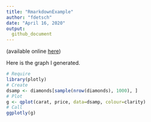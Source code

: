 ```yaml
---
title: "RmarkdownExample"
author: "fdetsch"
date: "April 16, 2020"
output: 
  github_document
---
```


(available online [here](https://stackoverflow.com/questions/61253015/render-ggplotly-in-r-markdown-github-document))

Here is the graph I generated. 

```r
# Require
library(plotly)
# Create
dsamp <- diamonds[sample(nrow(diamonds), 1000), ]
# Plot
g <- qplot(carat, price, data=dsamp, colour=clarity)
# Call
ggplotly(g)
```
